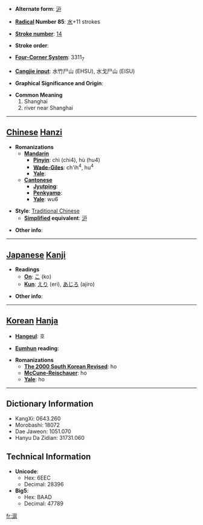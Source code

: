 * '''Alternate form''': [[沪]]

* '''[[Wiktionary:Chinese radical index| Radical]] Number 85''': [[Wiktionary:Chinese radical index 水|水]]+11 strokes

* '''[[Wiktionary:Chinese total strokes index|Stroke number]]''': [[Wiktionary:Chinese total strokes index 14|14]]

* '''Stroke order''': 

* '''[[Wiktionary:Chinese four corner index|Four-Corner System]]''': 3311<sub>7</sub>

* '''[[Wiktionary:Chinese Cangjie index|Cangjie input]]''': 水竹尸山 (EHSU), 水戈尸山 (EISU)

* '''Graphical Significance and Origin''': 

* '''Common Meaning'''
*#Shanghai
*# river near Shanghai


----

== [[Chinese]] [[Hanzi]] ==

* '''Romanizations'''
** '''[[Mandarin]]'''
*** '''[[Pinyin]]''': chì (chi4), hù (hu4)
*** '''[[Wade-Giles]]''': ch'ih<sup>4</sup>, hu<sup>4</sup>
*** '''[[Yale]]''': 
** '''[[Cantonese]]'''
*** '''[[Jyutping]]''':
*** '''[[Penkyamp]]''': 
*** '''[[Yale]]''': wu6

* '''Style''': [[Traditional Chinese]] 
** '''[[Simplified Chinese|Simplified]] equivalent''': [[沪]]

* '''Other info''': 

----

== [[Japanese]] [[Kanji]] ==

* '''Readings'''
** '''[[On]]''': [[こ]] (ko)
** '''[[Kun]]''': [[えり]] (eri), [[あじろ]] (ajiro)

* '''Other info''':  

----

== [[Korean]] [[Hanja]] ==

* '''[[Hangeul]]''': 호

* '''[[Eumhun]] reading''': 

* '''Romanizations'''
** '''[[The 2000 South Korean Revised Romanization|The 2000 South Korean Revised]]''': ho
** '''[[McCune-Reischauer]]''': ho
** '''[[Yale]]''': ho

----

== Dictionary Information ==

* KangXi: 0643.260
* Morobashi: 18072
* Dae Jaweon: 1051.070
* Hanyu Da Zidian: 31731.060

== Technical Information ==

* '''Unicode''':
** Hex: 6EEC
** Decimal: 28396
* '''Big5''':
** Hex: BAAD
** Decimal: 47789

[[fr:滬]]